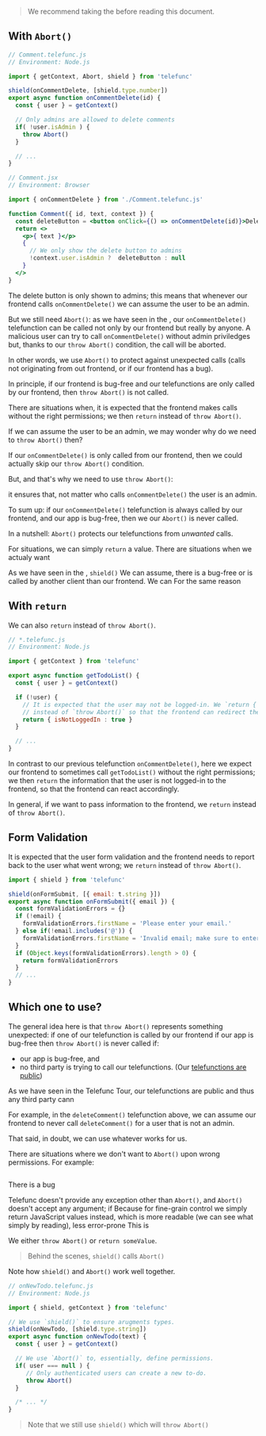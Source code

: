 
> We recommend taking the <Link text="Telefunc Tour" href="/tour" /> before reading this document.

## With `Abort()`

```js
// Comment.telefunc.js
// Environment: Node.js

import { getContext, Abort, shield } from 'telefunc'

shield(onCommentDelete, [shield.type.number])
export async function onCommentDelete(id) {
  const { user } = getContext()

  // Only admins are allowed to delete comments
  if( !user.isAdmin ) {
    throw Abort()
  }

  // ...
}
```

```jsx
// Comment.jsx
// Environment: Browser

import { onCommentDelete } from './Comment.telefunc.js'

function Comment({ id, text, context }) {
  const deleteButton = <button onClick={() => onCommentDelete(id)}>Delete</button>
  return <>
    <p>{ text }</p>
    {
      // We only show the delete button to admins
      !context.user.isAdmin ?  deleteButton : null
    }
  </>
}
```

The delete button is only shown to admins;
this means that whenever our frontend calls `onCommentDelete()`
we can assume the user to be an admin.

But we still need `Abort()`:
as we have seen in the <Link text="Telefunc Tour" href="/tour" />,
our `onCommentDelete()` telefunction can be called not only by our frontend but really by anyone.
A malicious user can try to call `onCommentDelete()` without admin priviledges but,
thanks to our `throw Abort()` condition,
the call will be aborted.

In other words, we use `Abort()` to protect against unexpected calls (calls not originating from out frontend, or if our frontend has a bug).

In principle,
if our frontend is bug-free and our telefunctions are only called by our frontend,
then `throw Abort()` is not called.

There are situations when, it is expected that the frontend makes calls without the right permissions; we then `return` instead of `throw Abort()`.






If we can assume the user to be an admin, we may wonder why do we need to `throw Abort()` then?

If our `onCommentDelete()` is only called from our frontend, then we could actually skip our `throw Abort()` condition.

But,
and that's why we need to use `throw Abort()`:

it ensures that, not matter who calls `onCommentDelete()` the user is an admin.

To sum up: if our `onCommentDelete()` telefunction is always called by our frontend, and our app is bug-free,
then we our `Abort()` is never called.

In a nutshell: `Abort()` protects our telefunctions from *unwanted* calls.

For situations, we can simply `return` a value.
There are situations when we actualy want

As we have seen in the <Link text="Telefunc Tour" href="/tour" />,
`shield()`
We can assume, there is a bug-free or is called by another client than our frontend.
We can 
For the same reason 

## With `return`

We can also `return` instead of `throw Abort()`.

```js
// *.telefunc.js
// Environment: Node.js

import { getContext } from 'telefunc'

export async function getTodoList() {
  const { user } = getContext()

  if (!user) {
    // It is expected that the user may not be logged-in. We `return { isNotLoggedIn: true }`
    // instead of `throw Abort()` so that the frontend can redirect the user to the login page.
    return { isNotLoggedIn : true }
  }

  // ...
}
```

In contrast to our previous telefunction `onCommentDelete()`,
here we expect our frontend to sometimes call `getTodoList()` without the right permissions;
we then `return` the information that the user is not logged-in to the frontend,
so that the frontend can react accordingly.

In general, if we want to pass information to the frontend, we `return` instead of `throw Abort()`.


## Form Validation

It is expected that the user form validation and the frontend needs to report back to the user what went wrong; we `return` instead of `throw Abort()`.

```js
import { shield } from 'telefunc'

shield(onFormSubmit, [{ email: t.string }])
export async function onFormSubmit({ email }) {
  const formValidationErrors = {}
  if (!email) {
    formValidationErrors.firstName = 'Please enter your email.'
  } else if(!email.includes('@')) {
    formValidationErrors.firstName = 'Invalid email; make sure to enter a valid email.'
  }
  if (Object.keys(formValidationErrors).length > 0) {
    return formValidationErrors
  }
  // ...
}
```


## Which one to use?

The general idea here is that `throw Abort()` represents something unexpected:
if one of our telefunction is called by our frontend
if our app is bug-free then
`throw Abort()` is never called if:
 - our app is bug-free, and
 - no third party is trying to call our telefunctions. (Our [telefunctions are public]())

As we have seen in the Telefunc Tour, our telefunctions are public and thus any third party cann

For example, in the `deleteComment()` telefunction above,
we can assume our frontend to never call `deleteComment()` for a user that is not an admin.

That said, in doubt,
we can use whatever works for us.

There are situations where we don't want to `Abort()` upon wrong permissions. For example:

~~~js
~~~

There is a bug

Telefunc doesn't provide any exception other than `Abort()`, and `Abort()` doesn't accept any argument;
if 
Because for fine-grain control we simply return JavaScript values instead,
which is more readable (we can see what simply by reading),
less error-prone 
This is 

We either `throw Abort()` or `return someValue`.




> Behind the scenes, `shield()` calls `Abort()`







Note how `shield()` and `Abort()` work well together.

```js
// onNewTodo.telefunc.js
// Environment: Node.js

import { shield, getContext } from 'telefunc'

// We use `shield()` to ensure arugments types.
shield(onNewTodo, [shield.type.string])
export async function onNewTodo(text) {
  const { user } = getContext()

  // We use `Abort()` to, essentially, define permissions.
  if( user === null ) {
     // Only authenticated users can create a new to-do.
     throw Abort()
  }

  /* ... */
}
```



> Note that we still use `shield()` which will `throw Abort()`

